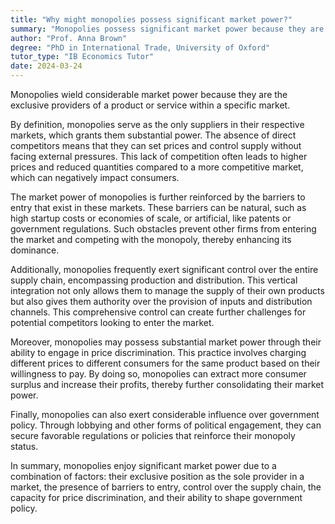 ```yaml
---
title: "Why might monopolies possess significant market power?"
summary: "Monopolies possess significant market power because they are the sole provider of a product or service in a particular market."
author: "Prof. Anna Brown"
degree: "PhD in International Trade, University of Oxford"
tutor_type: "IB Economics Tutor"
date: 2024-03-24
---
```


Monopolies wield considerable market power because they are the exclusive providers of a product or service within a specific market.

By definition, monopolies serve as the only suppliers in their respective markets, which grants them substantial power. The absence of direct competitors means that they can set prices and control supply without facing external pressures. This lack of competition often leads to higher prices and reduced quantities compared to a more competitive market, which can negatively impact consumers.

The market power of monopolies is further reinforced by the barriers to entry that exist in these markets. These barriers can be natural, such as high startup costs or economies of scale, or artificial, like patents or government regulations. Such obstacles prevent other firms from entering the market and competing with the monopoly, thereby enhancing its dominance.

Additionally, monopolies frequently exert significant control over the entire supply chain, encompassing production and distribution. This vertical integration not only allows them to manage the supply of their own products but also gives them authority over the provision of inputs and distribution channels. This comprehensive control can create further challenges for potential competitors looking to enter the market.

Moreover, monopolies may possess substantial market power through their ability to engage in price discrimination. This practice involves charging different prices to different consumers for the same product based on their willingness to pay. By doing so, monopolies can extract more consumer surplus and increase their profits, thereby further consolidating their market power.

Finally, monopolies can also exert considerable influence over government policy. Through lobbying and other forms of political engagement, they can secure favorable regulations or policies that reinforce their monopoly status.

In summary, monopolies enjoy significant market power due to a combination of factors: their exclusive position as the sole provider in a market, the presence of barriers to entry, control over the supply chain, the capacity for price discrimination, and their ability to shape government policy.
    